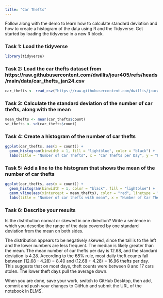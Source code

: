 ```yaml
---
title: "Car Thefts"
---
```


Follow along with the demo to learn how to calculate standard deviation and how to create a histogram of the data using R and the Tidyverse. Get started by loading the tidyverse in a new R block.

### Task 1: Load the tidyverse

```r
library(tidyverse)
```

### Task 2: Load the car thefts dataset from https://raw.githubusercontent.com/dwillis/jour405/refs/heads/main/data/car_thefts_jan24.csv

```r
car_thefts <- read_csv("https://raw.githubusercontent.com/dwillis/jour405/refs/heads/main/data/car_thefts_jan24.csv")
```

### Task 3: Calculate the standard deviation of the number of car thefts, along with the mean

```r
mean_thefts <- mean(car_thefts$count)
sd_thefts <- sd(car_thefts$count)
```

### Task 4: Create a histogram of the number of car thefts

```r
ggplot(car_thefts, aes(x = count)) + 
  geom_histogram(binwidth = 1, fill = "lightblue", color = "black") +
  labs(title = "Number of Car Thefts", x = "Car Thefts per Day", y = "Frequency")
```


### Task 5: Add a line to the histogram that shows the mean of the number of car thefts

```r
ggplot(car_thefts, aes(x = count)) +
  geom_histogram(binwidth = 1, color = "black", fill = "lightblue") +
  geom_vline(aes(xintercept = mean_thefts), color = "red", linetype = "dashed", size = 1) +
  labs(title = "Number of car thefts with mean", x = "Number of Car Thefts", y = "Frequency")
```

### Task 6: Describe your results

Is the distribution normal or skewed in one direction? Write a sentence in which you describe the range of the data covered by one standard deviation from the mean on both sides.

The distribution appears to be negatively skewed, since the tail is to the left and the lower numbers are less frequent. The median is likely greater than the mean. The mean number of car thefts per day is 12.68, and the standard deviation is 4.28.
According to the 68% rule, most daily theft counts fall between (12.68 - 4.28) = 8.40 and (12.68 + 4.28) = 16.96 thefts per day. This suggests that on most days, theft counts were between 8 and 17 cars stolen.  The lower theft days pull the average down.

When you are done, save your work, switch to GitHub Desktop, then add, commit and push your changes to GitHub and submit the URL of the notebook in ELMS.
